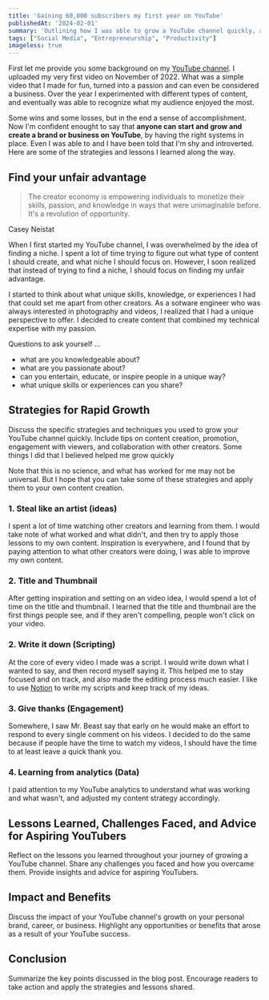 ```yaml
---
title: 'Gaining 60,000 subscribers my first year on YouTube'
publishedAt: '2024-02-01'
summary: 'Outlining how I was able to grow a YouTube channel quickly, and some of the lessons I learned along the way.'
tags: ["Social Media", "Entrepreneurship", "Productivity"]
imageless: true
---
```


First let me provide you some background on my [YouTube channel](https:/youtube.com/@brianruizy). I uploaded my very first video on November of 2022. What was a simple video that I made for fun, turned into a passion and can even be considered a business. Over the year I experimented with different types of content, and eventually was able to recognize what my audience enjoyed the most.

Some wins and some losses, but in the end a sense of accomplishment. Now I'm confident enought to say that **anyone can start and grow and create a brand or business on YouTube**, by having the right systems in place. Even I was able to and I have been told that I'm shy and introverted. Here are some of the strategies and lessons I learned along the way.

## Find your unfair advantage

>The creator economy is empowering individuals to monetize their skills, passion, and knowledge in ways that were unimaginable before. It's a revolution of opportunity.

<figcaption>Casey Neistat</figcaption>

When I first started my YouTube channel, I was overwhelmed by the idea of finding a niche. I spent a lot of time trying to figure out what type of content I should create, and what niche I should focus on. However, I soon realized that instead of trying to find a niche, I should focus on finding my unfair advantage.

I started to think about what unique skills, knowledge, or experiences I had that could set me apart from other creators. As a sotware engineer who was always interested in photography and videos, I realized that I had a unique perspective to offer. I decided to create content that combined my technical expertise with my passion.

Questions to ask yourself ...

- what are you knowledgeable about?
- what are you passionate about?
- can you entertain, educate, or inspire people in a unique way?
- what unique skills or experiences can you share?

## Strategies for Rapid Growth

Discuss the specific strategies and techniques you used to grow your YouTube channel quickly.
Include tips on content creation, promotion, engagement with viewers, and collaboration with other creators. Some things I did that I believed helped me grow quickly

<Alert>Note that this is no science, and what has worked for me may not be universal. But I hope that you can take some of these strategies and apply them to your own content creation.</Alert>

### 1. Steal like an artist (ideas)

I spent a lot of time watching other creators and learning from them. I would take note of what worked and what didn't, and then try to apply those lessons to my own content. Inspiration is everywhere, and I found that by paying attention to what other creators were doing, I was able to improve my own content.

### 2. Title and Thumbnail

After getting inspiration and setting on an video idea, I would spend a lot of time on the title and thumbnail. I learned that the title and thumbnail are the first things people see, and if they aren't compelling, people won't click on your video.

### 2. Write it down (Scripting)

At the core of every video I made was a script. I would write down what I wanted to say, and then record myself saying it. This helped me to stay focused and on track, and also made the editing process much easier. I like to use [Notion](https://ntn.so/BrianRuiz2 ) to write my scripts and keep track of my ideas.

### 3. Give thanks (Engagement)

Somewhere, I saw Mr. Beast say that early on he would make an effort to respond to every single comment on his videos. I decided to do the same because if people have the time to watch my videos, I should have the time to at least leave a quick thank you.

### 4. Learning from analytics (Data)

I paid attention to my YouTube analytics to understand what was working and what wasn't, and adjusted my content strategy accordingly.

## Lessons Learned, Challenges Faced, and Advice for Aspiring YouTubers

Reflect on the lessons you learned throughout your journey of growing a YouTube channel.
Share any challenges you faced and how you overcame them.
Provide insights and advice for aspiring YouTubers.

## Impact and Benefits

Discuss the impact of your YouTube channel's growth on your personal brand, career, or business.
Highlight any opportunities or benefits that arose as a result of your YouTube success.

## Conclusion

Summarize the key points discussed in the blog post.
Encourage readers to take action and apply the strategies and lessons shared.